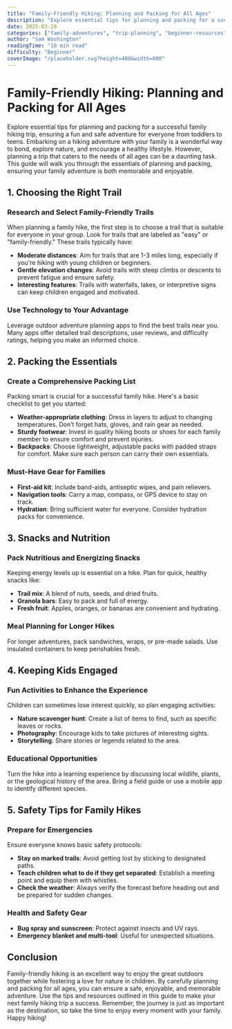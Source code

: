 ```yaml
---
title: "Family-Friendly Hiking: Planning and Packing for All Ages"
description: "Explore essential tips for planning and packing for a successful family hiking trip, ensuring a fun and safe adventure for everyone from toddlers to teens."
date: 2025-03-29
categories: ["family-adventures", "trip-planning", "beginner-resources"]
author: "Sam Washington"
readingTime: "10 min read"
difficulty: "Beginner"
coverImage: "/placeholder.svg?height=400&width=800"
---
```


# Family-Friendly Hiking: Planning and Packing for All Ages

Explore essential tips for planning and packing for a successful family hiking trip, ensuring a fun and safe adventure for everyone from toddlers to teens. Embarking on a hiking adventure with your family is a wonderful way to bond, explore nature, and encourage a healthy lifestyle. However, planning a trip that caters to the needs of all ages can be a daunting task. This guide will walk you through the essentials of planning and packing, ensuring your family adventure is both memorable and enjoyable.

## 1. Choosing the Right Trail

### Research and Select Family-Friendly Trails

When planning a family hike, the first step is to choose a trail that is suitable for everyone in your group. Look for trails that are labeled as "easy" or "family-friendly." These trails typically have:

- **Moderate distances**: Aim for trails that are 1-3 miles long, especially if you're hiking with young children or beginners.
- **Gentle elevation changes**: Avoid trails with steep climbs or descents to prevent fatigue and ensure safety.
- **Interesting features**: Trails with waterfalls, lakes, or interpretive signs can keep children engaged and motivated.

### Use Technology to Your Advantage

Leverage outdoor adventure planning apps to find the best trails near you. Many apps offer detailed trail descriptions, user reviews, and difficulty ratings, helping you make an informed choice.

## 2. Packing the Essentials

### Create a Comprehensive Packing List

Packing smart is crucial for a successful family hike. Here's a basic checklist to get you started:

- **Weather-appropriate clothing**: Dress in layers to adjust to changing temperatures. Don’t forget hats, gloves, and rain gear as needed.
- **Sturdy footwear**: Invest in quality hiking boots or shoes for each family member to ensure comfort and prevent injuries.
- **Backpacks**: Choose lightweight, adjustable packs with padded straps for comfort. Make sure each person can carry their own essentials.

### Must-Have Gear for Families

- **First-aid kit**: Include band-aids, antiseptic wipes, and pain relievers.
- **Navigation tools**: Carry a map, compass, or GPS device to stay on track.
- **Hydration**: Bring sufficient water for everyone. Consider hydration packs for convenience.

## 3. Snacks and Nutrition

### Pack Nutritious and Energizing Snacks

Keeping energy levels up is essential on a hike. Plan for quick, healthy snacks like:

- **Trail mix**: A blend of nuts, seeds, and dried fruits.
- **Granola bars**: Easy to pack and full of energy.
- **Fresh fruit**: Apples, oranges, or bananas are convenient and hydrating.

### Meal Planning for Longer Hikes

For longer adventures, pack sandwiches, wraps, or pre-made salads. Use insulated containers to keep perishables fresh.

## 4. Keeping Kids Engaged

### Fun Activities to Enhance the Experience

Children can sometimes lose interest quickly, so plan engaging activities:

- **Nature scavenger hunt**: Create a list of items to find, such as specific leaves or rocks.
- **Photography**: Encourage kids to take pictures of interesting sights.
- **Storytelling**: Share stories or legends related to the area.

### Educational Opportunities

Turn the hike into a learning experience by discussing local wildlife, plants, or the geological history of the area. Bring a field guide or use a mobile app to identify different species.

## 5. Safety Tips for Family Hikes

### Prepare for Emergencies

Ensure everyone knows basic safety protocols:

- **Stay on marked trails**: Avoid getting lost by sticking to designated paths.
- **Teach children what to do if they get separated**: Establish a meeting point and equip them with whistles.
- **Check the weather**: Always verify the forecast before heading out and be prepared for sudden changes.

### Health and Safety Gear

- **Bug spray and sunscreen**: Protect against insects and UV rays.
- **Emergency blanket and multi-tool**: Useful for unexpected situations.

## Conclusion

Family-friendly hiking is an excellent way to enjoy the great outdoors together while fostering a love for nature in children. By carefully planning and packing for all ages, you can ensure a safe, enjoyable, and memorable adventure. Use the tips and resources outlined in this guide to make your next family hiking trip a success. Remember, the journey is just as important as the destination, so take the time to enjoy every moment with your family. Happy hiking!